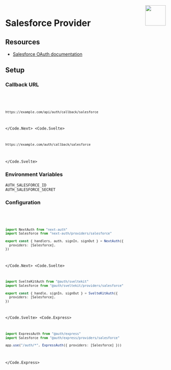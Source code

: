 
<img align="right" src="/img/providers/salesforce.svg" height="64" width="64" />

# Salesforce Provider

## Resources

- [Salesforce OAuth documentation](https://help.salesforce.com/articleView?id=remoteaccess_authenticate.htm&type=5)

## Setup

### Callback URL

<Code>
  <Code.Next>

```bash
https://example.com/api/auth/callback/salesforce
```

  </Code.Next>
  <Code.Svelte>

```bash
https://example.com/auth/callback/salesforce
```

  </Code.Svelte>
</Code>

### Environment Variables

```
AUTH_SALESFORCE_ID
AUTH_SALESFORCE_SECRET
```

### Configuration

<Code>
  <Code.Next>

```ts filename="/auth.ts"
import NextAuth from "next-auth"
import Salesforce from "next-auth/providers/salesforce"

export const { handlers, auth, signIn, signOut } = NextAuth({
  providers: [Salesforce],
})
```

  </Code.Next>
  <Code.Svelte>

```ts filename="/src/auth.ts"
import SvelteKitAuth from "@auth/sveltekit"
import Salesforce from "@auth/sveltekit/providers/salesforce"

export const { handle, signIn, signOut } = SvelteKitAuth({
  providers: [Salesforce],
})
```

  </Code.Svelte>
  <Code.Express>

```ts filename="/src/app.ts"
import ExpressAuth from "@auth/express"
import Salesforce from "@auth/express/providers/salesforce"

app.use("/auth/*", ExpressAuth({ providers: [Salesforce] }))
```

  </Code.Express>
</Code>

